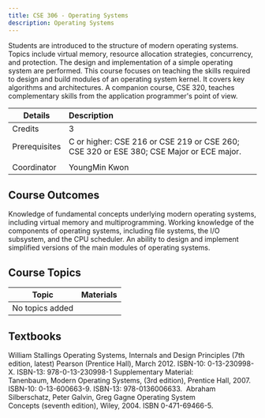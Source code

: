 ```yaml
---
title: CSE 306 - Operating Systems
description: Operating Systems
---
```


Students are introduced to the structure of modern operating systems. Topics include virtual memory, resource allocation strategies, concurrency, and protection. The design and implementation of a simple operating system are performed. This course focuses on teaching the skills required to design and build modules of an operating system kernel. It covers key algorithms and architectures. A companion course, CSE 320, teaches complementary skills from the application programmer&#39;s point of view.

| Details       | Description                                                                             |
| ------------- | :-------------------------------------------------------------------------------------- |
| Credits       | 3                                                                                       |
| Prerequisites | C or higher: CSE 216 or CSE 219 or CSE 260; CSE 320 or ESE 380; CSE Major or ECE major. |
|  |
| Coordinator   | YoungMin Kwon                                                                           |

## Course Outcomes

Knowledge of fundamental concepts underlying modern operating systems, including virtual memory and multiprogramming.
Working knowledge of the components of operating systems, including file systems, the I&#x2F;O subsystem, and the CPU scheduler.
An ability to design and implement simplified versions of the main modules of operating systems.

## Course Topics

| Topic           | Materials |
| --------------- | --------- |
| No topics added |           |

## Textbooks

William Stallings
Operating Systems, Internals and Design Principles (7th edition, latest)
Pearson (Prentice Hall), March 2012.
ISBN-10: 0-13-230998-X. ISBN-13: 978-0-13-230998-1
Supplementary Material: 
Tanenbaum, Modern Operating Systems, (3rd edition), Prentice Hall, 2007. ISBN-10: 0-13-600663-9. ISBN-13: 978-0136006633. 
Abraham Silberschatz, Peter Galvin, Greg Gagne Operating System Concepts (seventh edition), Wiley, 2004. ISBN 0-471-69466-5.
